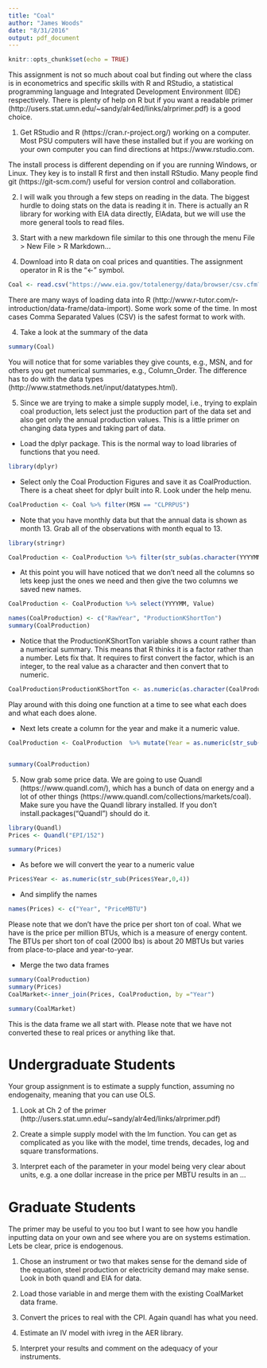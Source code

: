 ```yaml
---
title: "Coal"
author: "James Woods"
date: "8/31/2016"
output: pdf_document
---
```


```r
knitr::opts_chunk$set(echo = TRUE)
```

This assignment is not so much about coal but finding out where the class is in econometrics and specific skills with R and RStudio, a statistical programming language and Integrated Development Environment (IDE) respectively.  There is plenty of help on R but if you want a readable primer (http://users.stat.umn.edu/~sandy/alr4ed/links/alrprimer.pdf) is a good choice.

1. Get RStudio and R (https://cran.r-project.org/) working on a computer.  Most PSU computers will have these installed but if you are working on your own computer you can find directions at https://www.rstudio.com.  

The install process is different depending on if you are running Windows,  or Linux.  They key is to install R first and then install RStudio.  Many people find git (https://git-scm.com/) useful for version control and collaboration.



2. I will  walk you through a few steps on reading in the data. The biggest hurdle to doing stats on the data is reading it in. There is actually an R library for working with EIA data directly, EIAdata, but we will use the more general tools to read files.

3. Start with a new markdown file similar to this one through the menu File > New File > R Markdown...

3. Download into R data on coal prices and quantities.  The assignment operator in R is the "<-" symbol.

```r

Coal <- read.csv("https://www.eia.gov/totalenergy/data/browser/csv.cfm?tbl=T06.01")

```

There are many ways of loading data into R (http://www.r-tutor.com/r-introduction/data-frame/data-import).  Some work some of the time.  In most cases Comma Separated Values (CSV) is the safest format to work with.

4. Take a look at the summary of the data

```r
summary(Coal)

```

You will notice that for some variables they give counts, e.g., MSN, and for others you get numerical summaries, e.g., Column_Order.  The difference has to do with the data types (http://www.statmethods.net/input/datatypes.html).

5.  Since we are trying to make a simple supply model, i.e., trying to explain coal production, lets select just the production part of the data set and also get only the annual production values.  This is a little primer on changing data types and taking part of data.

+ Load the dplyr package.  This is the normal way to load libraries of functions that you need.
```r
library(dplyr)

```

+ Select only the Coal Production Figures and save it as CoalProduction.  There is a cheat sheet for dplyr built into R.  Look under the help menu.
```r
CoalProduction <- Coal %>% filter(MSN == "CLPRPUS") 

```

+ Note that you have monthly data but that the annual data is shown as month 13.  Grab all of the observations with month equal to 13.

```r
library(stringr)

CoalProduction <- CoalProduction %>% filter(str_sub(as.character(YYYYMM),5 ) == "13")

```
+ At this point you will have noticed that we don't need all the columns so lets keep just the ones we need and then give the two columns we saved new names.

```r
CoalProduction <- CoalProduction %>% select(YYYYMM, Value)

names(CoalProduction) <- c("RawYear", "ProductionKShortTon")
summary(CoalProduction)
```
+ Notice that the ProductionKShortTon variable shows a count rather than a numerical summary.  This means that R thinks it is a factor rather than a number.  Lets fix that.  It requires to first convert the factor, which is an integer, to the real value as a character and then convert that to numeric.

```r
CoalProduction$ProductionKShortTon <- as.numeric(as.character(CoalProduction$ProductionKShortTon))

```
Play around with this doing one function at a time to see what each does and what each does alone.

+ Next lets create a column for the year and make it a numeric value.
```r

CoalProduction <- CoalProduction  %>% mutate(Year = as.numeric(str_sub(as.character(RawYear),0,4 )))


summary(CoalProduction)
```

5. Now grab some price data.  We are going to use Quandl (https://www.quandl.com/), which has a bunch of data on energy and a lot of other things (https://www.quandl.com/collections/markets/coal). Make sure you have the Quandl library installed. If you don't install.packages("Quandl") should do it.  

```r
library(Quandl)
Prices <- Quandl("EPI/152")

summary(Prices)

```
+ As before we will convert the year to a numeric value
```r
Prices$Year <- as.numeric(str_sub(Prices$Year,0,4))


```
+ And simplify the names
```r
names(Prices) <- c("Year", "PriceMBTU")

```

Please note that we don't have the price per short ton of coal.  What we have is the price per million BTUs, which is a measure of energy content.  The BTUs per short ton of coal (2000 lbs) is about 20 MBTUs but varies from place-to-place and year-to-year.

+ Merge the two data frames

```r
summary(CoalProduction)
summary(Prices)
CoalMarket<-inner_join(Prices, CoalProduction, by ="Year")

summary(CoalMarket)

```

This is the data frame we all start with. Please note that we have not converted these to real prices or anything like that.

# Undergraduate Students

Your group assignment is to estimate a supply function, assuming no endogenaity, meaning that you can use OLS.

1.  Look at Ch 2 of the primer (http://users.stat.umn.edu/~sandy/alr4ed/links/alrprimer.pdf)

2. Create a simple supply model with the lm function.  You can get as complicated as you like with the model, time trends, decades, log and square transformations.

3.  Interpret each of the parameter in your model being very clear about units, e.g. a one dollar increase in the price per MBTU results in an ...

# Graduate Students

The primer may be useful to you too but I want to see how you handle inputting data on your own and see where you are on systems estimation.  Lets be clear, price is endogenous.

1.  Chose an instrument or two that makes sense for the demand side of the equation, steel production or electricity demand may make sense. Look in both quandl and EIA for data.

2. Load those variable in and merge them with the existing CoalMarket data frame.

3. Convert the prices to real with the CPI.  Again quandl has what you need.

4.  Estimate an IV model with ivreg in the AER library.

5.  Interpret your results and comment on the adequacy of your instruments.

 
